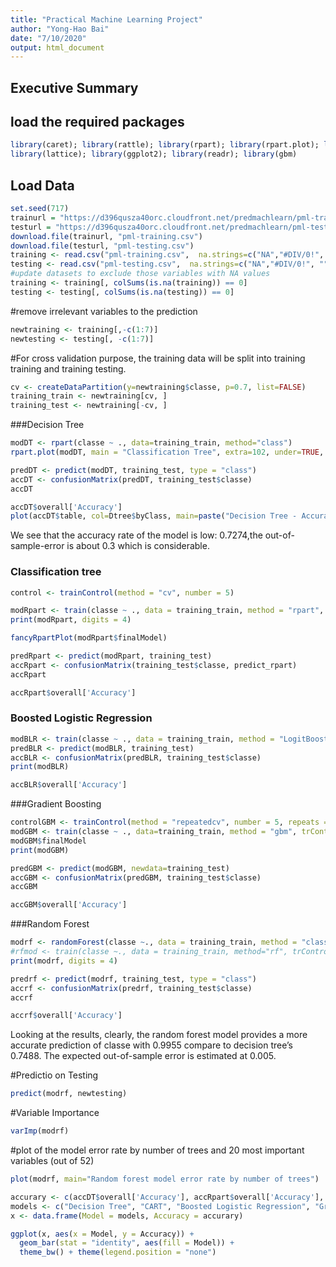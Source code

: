 ---
title: "Practical Machine Learning Project"
author: "Yong-Hao Bai"
date: "7/10/2020"
output: html_document
---

## Executive Summary

## load the required packages
```{r results='hide', message=FALSE}
library(caret); library(rattle); library(rpart); library(rpart.plot); library(randomForest); library(repmis);
library(lattice); library(ggplot2); library(readr); library(gbm)
```

## Load Data
```{r results='hide', message=FALSE}
set.seed(717)
trainurl = "https://d396qusza40orc.cloudfront.net/predmachlearn/pml-training.csv"
testurl = "https://d396qusza40orc.cloudfront.net/predmachlearn/pml-testing.csv"
download.file(trainurl, "pml-training.csv")
download.file(testurl, "pml-testing.csv")
training <- read.csv("pml-training.csv",  na.strings=c("NA","#DIV/0!", ""))
testing <- read.csv("pml-testing.csv",  na.strings=c("NA","#DIV/0!", ""))
#update datasets to exclude those variables with NA values
training <- training[, colSums(is.na(training)) == 0]
testing <- testing[, colSums(is.na(testing)) == 0]
```

#remove irrelevant variables to the prediction
```{r results='hide', message=FALSE}
newtraining <- training[,-c(1:7)]
newtesting <- testing[, -c(1:7)]
```

#For cross validation purpose, the training data will be split into training training and training testing. 
```{r echo=FALSE}
cv <- createDataPartition(y=newtraining$classe, p=0.7, list=FALSE)
training_train <- newtraining[cv, ] 
training_test <- newtraining[-cv, ]
```

###Decision Tree
```{r echo=FALSE}
modDT <- rpart(classe ~ ., data=training_train, method="class")
rpart.plot(modDT, main = "Classification Tree", extra=102, under=TRUE, faclen = 0, cex = .5)
```
```{r echo=FALSE}
predDT <- predict(modDT, training_test, type = "class")
accDT <- confusionMatrix(predDT, training_test$classe)
accDT
```


```{r echo=FALSE}
accDT$overall['Accuracy']
plot(accDT$table, col=Dtree$byClass, main=paste("Decision Tree - Accuracy =", round(accDT$overall['Accuracy'], 4)))
```
We see that the accuracy rate of the model is low: 0.7274,the out-of-sample-error is about 0.3 which is considerable.


### Classification tree
```{r echo=FALSE}
control <- trainControl(method = "cv", number = 5)

modRpart <- train(classe ~ ., data = training_train, method = "rpart", trControl = control)
print(modRpart, digits = 4)
```

```{r echo=FALSE}
fancyRpartPlot(modRpart$finalModel)
```

```{r echo=FALSE}
predRpart <- predict(modRpart, training_test)
accRpart <- confusionMatrix(training_test$classe, predict_rpart)
accRpart
```

```{r echo=FALSE}
accRpart$overall['Accuracy']
```

### Boosted Logistic Regression
```{r echo=FALSE}
modBLR <- train(classe ~ ., data = training_train, method = "LogitBoost", trControl = control)
predBLR <- predict(modBLR, training_test)
accBLR <- confusionMatrix(predBLR, training_test$classe)
print(modBLR)
```

```{r echo=FALSE}
accBLR$overall['Accuracy']
```

###Gradient Boosting
```{r echo=FALSE}
controlGBM <- trainControl(method = "repeatedcv", number = 5, repeats = 1)
modGBM <- train(classe ~ ., data=training_train, method = "gbm", trControl = controlGBM, verbose = FALSE)
modGBM$finalModel
print(modGBM)
```

```{r echo=FALSE}
predGBM <- predict(modGBM, newdata=training_test)
accGBM <- confusionMatrix(predGBM, training_test$classe)
accGBM
```

```{r echo=FALSE}
accGBM$overall['Accuracy']
```

###Random Forest
```{r echo=FALSE}
modrf <- randomForest(classe ~., data = training_train, method = "class")
#rfmod <- train(classe ~., data = training_train, method="rf", trControl = control)
print(modrf, digits = 4)
```


```{r echo=FALSE}
predrf <- predict(modrf, training_test, type = "class")
accrf <- confusionMatrix(predrf, training_test$classe) 
accrf
```

```{r echo=FALSE}
accrf$overall['Accuracy']
```
Looking at the results, clearly, the random forest model provides a more accurate prediction of classe with 0.9955 compare to decision tree’s 0.7488. The expected out-of-sample error is estimated at 0.005.

#Predictio on Testing
```{r echo=FALSE}
predict(modrf, newtesting)
```

#Variable Importance
```{r echo=FALSE}
varImp(modrf)
```

#plot of the model error rate by number of trees and 20 most important variables (out of 52)
```{r echo=FALSE}
plot(modrf, main="Random forest model error rate by number of trees")
```

```{r echo=FALSE}
accurary <- c(accDT$overall['Accuracy'], accRpart$overall['Accuracy'], accBLR$overall['Accuracy'], accGBM$overall['Accuracy'], accrf$overall['Accuracy'])
models <- c("Decision Tree", "CART", "Boosted Logistic Regression", "Gradient Boosting", "Random Forest")
x <- data.frame(Model = models, Accuracy = accurary)

ggplot(x, aes(x = Model, y = Accuracy)) + 
  geom_bar(stat = "identity", aes(fill = Model)) +
  theme_bw() + theme(legend.position = "none")
```





